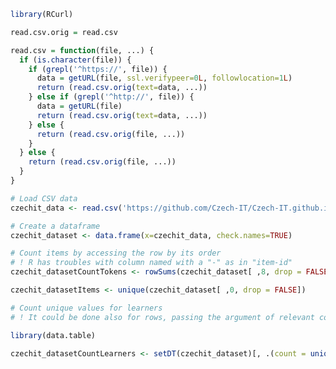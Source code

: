 ```r
library(RCurl)

read.csv.orig = read.csv

read.csv = function(file, ...) {
  if (is.character(file)) {
    if (grepl('^https://', file)) {
      data = getURL(file, ssl.verifypeer=0L, followlocation=1L)
      return (read.csv.orig(text=data, ...))  
    } else if (grepl('^http://', file)) {
      data = getURL(file)
      return (read.csv.orig(text=data, ...)) 
    } else {
      return (read.csv.orig(file, ...))
    }
  } else {
    return (read.csv.orig(file, ...))
  }
}
```

```r

# Load CSV data
czechit_data <- read.csv('https://github.com/Czech-IT/Czech-IT.github.io/raw/master/_data/dataset.csv', header=TRUE, row.names=1) 

# Create a dataframe
czechit_dataset <- data.frame(x=czechit_data, check.names=TRUE)

# Count items by accessing the row by its order
# ! R has troubles with column named with a "-" as in "item-id" 
czechit_datasetCountTokens <- rowSums(czechit_dataset[ ,8, drop = FALSE])

czechit_datasetItems <- unique(czechit_dataset[ ,0, drop = FALSE])

# Count unique values for learners
# ! It could be done also for rows, passing the argument of relevant col into the expression. For now it doesn't run so item Count is done by counting rows (which works)

library(data.table)

czechit_datasetCountLearners <- setDT(czechit_dataset)[, .(count = uniqueN(czechit_dataset[ ,1, drop = FALSE]))]

```